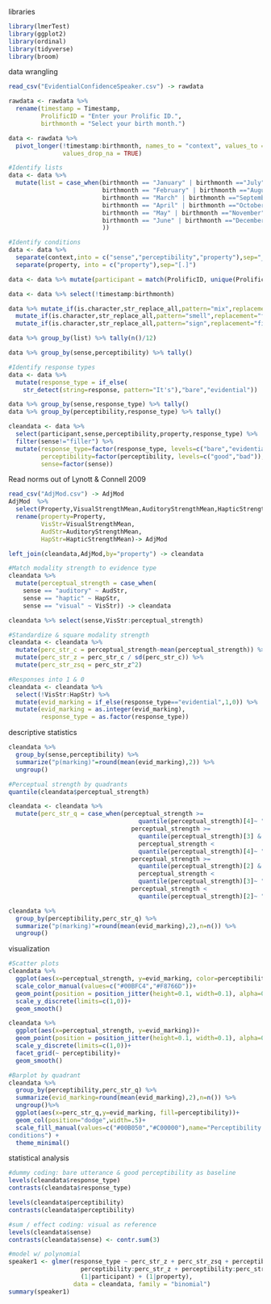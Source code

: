 libraries
```{r libraries}
library(lmerTest)
library(ggplot2)
library(ordinal)
library(tidyverse)
library(broom)
```

data wrangling
```{r data wrangling}
read_csv("EvidentialConfidenceSpeaker.csv") -> rawdata

rawdata <- rawdata %>% 
  rename(timestamp = Timestamp,
         ProlificID = "Enter your Prolific ID.",
         birthmonth = "Select your birth month.")

data <- rawdata %>% 
  pivot_longer(!timestamp:birthmonth, names_to = "context", values_to = "response",
               values_drop_na = TRUE)

#Identify lists
data <- data %>% 
  mutate(list = case_when(birthmonth == "January" | birthmonth =="July" ~ 1,
                          birthmonth == "February" | birthmonth =="August" ~ 2,
                          birthmonth == "March" | birthmonth =="September" ~ 3,
                          birthmonth == "April" | birthmonth =="October" ~ 4,
                          birthmonth == "May" | birthmonth =="November" ~ 5,
                          birthmonth == "June" | birthmonth =="December" ~ 6,
                          ))

#Identify conditions
data <- data %>% 
  separate(context,into = c("sense","perceptibility","property"),sep="_") %>% 
  separate(property, into = c("property"),sep="[.]")

data <- data %>% mutate(participant = match(ProlificID, unique(ProlificID)))

data <- data %>% select(!timestamp:birthmonth)

data %>% mutate_if(is.character,str_replace_all,pattern="mix",replacement="filler") %>% 
  mutate_if(is.character,str_replace_all,pattern="smell",replacement="filler") %>%
  mutate_if(is.character,str_replace_all,pattern="sign",replacement="filler") -> data

data %>% group_by(list) %>% tally(n()/12)

data %>% group_by(sense,perceptibility) %>% tally()

#Identify response types
data <- data %>% 
  mutate(response_type = if_else(
    str_detect(string=response, pattern="It's"),"bare","evidential"))

data %>% group_by(sense,response_type) %>% tally()
data %>% group_by(perceptibility,response_type) %>% tally()

cleandata <- data %>% 
  select(participant,sense,perceptibility,property,response_type) %>% 
  filter(sense!="filler") %>% 
  mutate(response_type=factor(response_type, levels=c("bare","evidential")),
         perceptibility=factor(perceptibility, levels=c("good","bad")),
         sense=factor(sense))


```

Read norms out of Lynott & Connell 2009
``` {r norms}
read_csv("AdjMod.csv") -> AdjMod
AdjMod  %>%  
  select(Property,VisualStrengthMean,AuditoryStrengthMean,HapticStrengthMean) %>% 
  rename(property=Property,
         VisStr=VisualStrengthMean,
         AudStr=AuditoryStrengthMean,
         HapStr=HapticStrengthMean)-> AdjMod

left_join(cleandata,AdjMod,by="property") -> cleandata

#Match modality strength to evidence type
cleandata %>% 
  mutate(perceptual_strength = case_when(
    sense == "auditory" ~ AudStr,
    sense == "haptic" ~ HapStr,
    sense == "visual" ~ VisStr)) -> cleandata

cleandata %>% select(sense,VisStr:perceptual_strength)

#Standardize & square modality strength
cleandata <- cleandata %>% 
  mutate(perc_str_c = perceptual_strength-mean(perceptual_strength)) %>% 
  mutate(perc_str_z = perc_str_c / sd(perc_str_c)) %>% 
  mutate(perc_str_zsq = perc_str_z^2)

#Responses into 1 & 0
cleandata <- cleandata %>% 
  select(!VisStr:HapStr) %>% 
  mutate(evid_marking = if_else(response_type=="evidential",1,0)) %>% 
  mutate(evid_marking = as.integer(evid_marking),
         response_type = as.factor(response_type))
```

descriptive statistics
``` {r descriptive statistics}
cleandata %>% 
  group_by(sense,perceptibility) %>% 
  summarize("p(marking)"=round(mean(evid_marking),2)) %>%
  ungroup()

#Perceptual strength by quadrants
quantile(cleandata$perceptual_strength)

cleandata <- cleandata %>% 
  mutate(perc_str_q = case_when(perceptual_strength >= 
                                    quantile(perceptual_strength)[4]~ "Q4",
                                  perceptual_strength >= 
                                    quantile(perceptual_strength)[3] &
                                    perceptual_strength < 
                                    quantile(perceptual_strength)[4]~ "Q3",
                                  perceptual_strength >= 
                                    quantile(perceptual_strength)[2] &
                                    perceptual_strength < 
                                    quantile(perceptual_strength)[3]~ "Q2",
                                  perceptual_strength < 
                                    quantile(perceptual_strength)[2]~ "Q1")) 

cleandata %>% 
  group_by(perceptibility,perc_str_q) %>%
  summarize("p(marking)"=round(mean(evid_marking),2),n=n()) %>% 
  ungroup()
```

visualization
```{r visualization}
#Scatter plots
cleandata %>% 
  ggplot(aes(x=perceptual_strength, y=evid_marking, color=perceptibility))+
  scale_color_manual(values=c("#00BFC4","#F8766D"))+
  geom_point(position = position_jitter(height=0.1, width=0.1), alpha=0.7)+
  scale_y_discrete(limits=c(1,0))+
  geom_smooth()

cleandata %>% 
  ggplot(aes(x=perceptual_strength, y=evid_marking))+
  geom_point(position = position_jitter(height=0.1, width=0.1), alpha=0.5)+
  scale_y_discrete(limits=c(1,0))+
  facet_grid(~ perceptibility)+
  geom_smooth()

#Barplot by quadrant
cleandata %>% 
  group_by(perceptibility,perc_str_q) %>%
  summarize(evid_marking=round(mean(evid_marking),2),n=n()) %>% 
  ungroup()%>%  
  ggplot(aes(x=perc_str_q,y=evid_marking, fill=perceptibility))+
  geom_col(position="dodge",width=.5)+
  scale_fill_manual(values=c("#00B050","#C00000"),name="Perceptibility 
conditions") +
  theme_minimal()

```

statistical analysis
``` {r statistical analysis}
#dummy coding: bare utterance & good perceptibility as baseline
levels(cleandata$response_type)
contrasts(cleandata$response_type)

levels(cleandata$perceptibility)
contrasts(cleandata$perceptibility)

#sum / effect coding: visual as reference
levels(cleandata$sense)
contrasts(cleandata$sense) <- contr.sum(3)

#model w/ polynomial
speaker1 <- glmer(response_type ~ perc_str_z + perc_str_zsq + perceptibility + sense +
                    perceptibility:perc_str_z + perceptibility:perc_str_zsq +
                    (1|participant) + (1|property),
                  data = cleandata, family = "binomial")
summary(speaker1)

```

